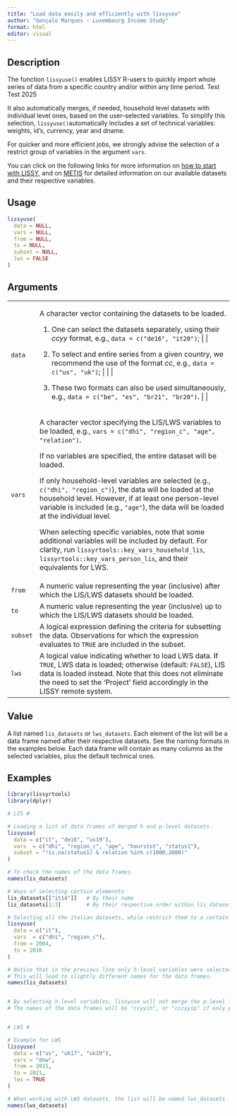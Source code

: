 ```yaml
---
title: "Load data easily and efficiently with lissyuse"
author: "Gonçalo Marques - Luxembourg Income Study"
format: html
editor: visual
---
```


## Description

The function `lissyuse()` enables LISSY R-users to quickly import whole series of data from a specific country and/or within any time period. Test Test 2025

It also automatically merges, if needed, household level datasets with individual level ones, based on the user-selected variables. To simplify this selection, `lissyuse()`automatically includes a set of technical variables: weights, id's, currency, year and dname.

For quicker and more efficient jobs, we strongly advise the selection of a restrict group of variables in the argument `vars`*.*

You can click on the following links for more information on [how to start with LISSY](https://www.lisdatacenter.org/data-access/lissy/), and on [METIS](https://www.lisdatacenter.org/frontend#/home) for detailed information on our available datasets and their respective variables.

## Usage

```r
lissyuse(
  data = NULL, 
  vars = NULL, 
  from = NULL, 
  to = NULL, 
  subset = NULL, 
  lws = FALSE
)  
```

## Arguments

+-----------+-------------------------------------------------------------------------------------------------------------------------------------------------------------------------------------------------------------------------------------------------------------+
| `data`    | A character vector containing the datasets to be loaded.                                                                                                                                                                                                    |
|           |                                                                                                                                                                                                                                                             |
|           | 1.  One can select the datasets separately, using their *ccyy* format, e.g., `data = c("de16", "it20")`; \| \|                                                                                                                                              |
|           |                                                                                                                                                                                                                                                             |
|           | 2.  To select and entire series from a given country, we recommend the use of the format *cc*, e.g., `data = c("us", "uk")`; \| \| \|                                                                                                                       |
|           |                                                                                                                                                                                                                                                             |
|           | 3.  These two formats can also be used simultaneously, e.g., `data = c("be", "es", "br21", "br20")`**.** \| \|                                                                                                                                              |
+-----------+-------------------------------------------------------------------------------------------------------------------------------------------------------------------------------------------------------------------------------------------------------------+
| `vars`    | A character vector specifying the LIS/LWS variables to be loaded, e.g., `vars = c("dhi", "region_c", "age", "relation")`.                                                                                                                                   |
|           |                                                                                                                                                                                                                                                             |
|           | If no variables are specified, the entire dataset will be loaded.                                                                                                                                                                                           |
|           |                                                                                                                                                                                                                                                             |
|           | If only household-level variables are selected (e.g., `c("dhi", "region_c")`), the data will be loaded at the household level. However, if at least one person-level variable is included (e.g., `"age"`), the data will be loaded at the individual level. |
|           |                                                                                                                                                                                                                                                             |
|           | When selecting specific variables, note that some additional variables will be included by default. For clarity, run `lissyrtools::key_vars_household_lis`, `lissyrtools::key_vars_person_lis`, and their equivalents for LWS.                              |
+-----------+-------------------------------------------------------------------------------------------------------------------------------------------------------------------------------------------------------------------------------------------------------------+
| `from`    | A numeric value representing the year (inclusive) after which the LIS/LWS datasets should be loaded.                                                                                                                                                        |
+-----------+-------------------------------------------------------------------------------------------------------------------------------------------------------------------------------------------------------------------------------------------------------------+
| `to`      | A numeric value representing the year (inclusive) up to which the LIS/LWS datasets should be loaded.                                                                                                                                                        |
+-----------+-------------------------------------------------------------------------------------------------------------------------------------------------------------------------------------------------------------------------------------------------------------+
| `subset`  | A logical expression defining the criteria for subsetting the data. Observations for which the expression evaluates to `TRUE` are included in the subset.                                                                                                   |
+-----------+-------------------------------------------------------------------------------------------------------------------------------------------------------------------------------------------------------------------------------------------------------------+
| `lws`     | A logical value indicating whether to load LWS data. If `TRUE`, LWS data is loaded; otherwise (default: `FALSE`), LIS data is loaded instead. Note that this does not eliminate the need to set the 'Project' field accordingly in the LISSY remote system. |
+-----------+-------------------------------------------------------------------------------------------------------------------------------------------------------------------------------------------------------------------------------------------------------------+

## Value

A list named `lis_datasets` or `lws_datasets`. Each element of the list will be a data frame named after their respective datasets. See the naming formats in the examples below. Each data frame will contain as many columns as the selected variables, plus the default technical ones.

## Examples

```r

library(lissyrtools)
library(dplyr)

# LIS # 

# Loading a list of data frames of merged h and p-level datasets.  
lissyuse( 
  data = c("it", "de16", "us19"), 
  vars  = c("dhi", "region_c", "age", "hourstot", "status1"), 
  subset = "!is.na(status1) & relation %in% c(1000,2000)"
)

# To check the names of the data frames. 
names(lis_datasets)

# Ways of selecting certain elemennts 
lis_datasets[["it14"]]   # By their name
lis_datasets[1:3]        # By their respective order within lis_datasets

# Selecting all the italian datasets, while restrict them to a certain year range. 
lissyuse(
  data = c("it"), 
  vars  = c("dhi", "region_c"), 
  from = 2004, 
  to = 2016
)

# Notice that in the previous line only h-level variables were selected. 
# This will lead to slightly different names for the data frames. 
names(lis_datasets)


# By selecting h-level variables, lissyuse will not merge the p-level files for that country-year. 
# The names of the data frames will be "ccyyih", or "cccyyip" if only p-level variables were chosen. 


# LWS # 

# Example for LWS 
lissyuse(
  data = c("us", "uk17", "uk19"), 
  vars = "dnw", 
  from = 2015, 
  to = 2021,
  lws = TRUE
)

# When working with LWS datasets, the list will be named lws_datasets
names(lws_datasets)
 

```
